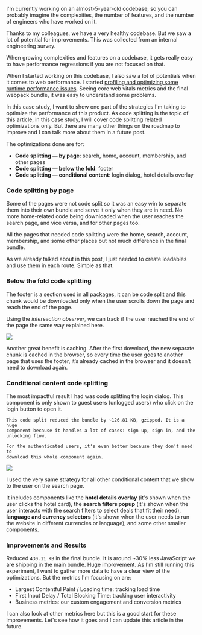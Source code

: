 I'm currently working on an almost-5-year-old codebase, so you can probably imagine the complexities, the number of features, and the number of engineers who have worked on it.

Thanks to my colleagues, we have a very healthy codebase. But we saw a lot of potential for improvements. This was collected from an internal engineering survey.

When growing complexities and features on a codebase, it gets really easy to have performance regressions if you are not focused on that.

When I started working on this codebase, I also saw a lot of potentials when it comes to web performance. I started [profiling and optimizing some runtime performance issues](/profiling-and-optimizing-the-runtime-performance-with-the-devtools-performance-tab). Seeing core web vitals metrics and the final webpack bundle, it was easy to understand some problems.

In this case study, I want to show one part of the strategies I'm taking to optimize the performance of this product. As code splitting is the topic of this article, in this case study, I will cover code splitting related optimizations only. But there are many other things on the roadmap to improve and I can talk more about them in a future post.

The optimizations done are for:

- **Code splitting — by page**: search, home, account, membership, and other pages
- **Code splitting — below the fold**: footer
- **Code splitting — conditional content**: login dialog, hotel details overlay

### Code splitting by page

Some of the pages were not code split so it was an easy win to separate them into their own bundle and serve it only when they are in need. No more home-related code being downloaded when the user reaches the search page, and vice versa, and for other pages too.

All the pages that needed code splitting were the home, search, account, membership, and some other places but not much difference in the final bundle.

As we already talked about in this post, I just needed to create loadables and use them in each route. Simple as that.

### Below the fold code splitting

The footer is a section used in all packages, it can be code split and this chunk would be downloaded only when the user scrolls down the page and reach the end of the page.

Using the _intersection observer_, we can track if the user reached the end of the page the same way explained here.

<img
  src="/web-performance-code-splitting-strategies-and-react-applications/footer.png"
  class="round"
  loading="lazy"
/>

Another great benefit is caching. After the first download, the new separate chunk is cached in the browser, so every time the user goes to another page that uses the footer, it’s already cached in the browser and it doesn’t need to download again.

### Conditional content code splitting

<div class="text-img-side-by-side">
  <div>
    The most impactful result I had was code splitting the login dialog. This
    component is only shown to guest users (unlogged users) who click on the
    login button to open it.

    This code split reduced the bundle by ~126.81 KB, gzipped. It is a huge
    component because it handles a lot of cases: sign up, sign in, and the
    unlocking flow.

    For the authenticated users, it's even better because they don't need to
    download this whole component again.

  </div>
  <img
    src="/web-performance-code-splitting-strategies-and-react-applications/login-dialog.png"
    class="round"
    loading="lazy"
  />
</div>

I used the very same strategy for all other conditional content that we show to the user on the search page.

It includes components like the **hotel details overlay** (it's shown when the user clicks the hotel card), the **search filters popup** (it's shown when the user interacts with the search filters to select deals that fit their need), **language and currency selectors** (it's shown when the user needs to run the website in different currencies or language), and some other smaller components.

### Improvements and Results

Reduced `430.11 KB` in the final bundle. It is around ~30% less JavaScript we are shipping in the main bundle. Huge improvement. As I'm still running this experiment, I want to gather more data to have a clear view of the optimizations. But the metrics I'm focusing on are:

- Largest Contentful Paint / Loading time: tracking load time
- First Input Delay / Total Blocking Time: tracking user interactivity
- Business metrics: our custom engagement and conversion metrics

I can also look at other metrics here but this is a good start for these improvements. Let's see how it goes and I can update this article in the future.

